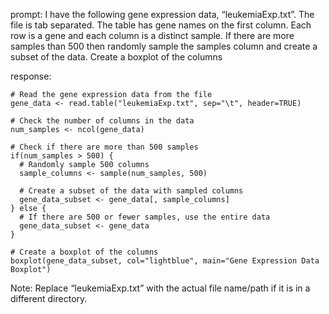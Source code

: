 prompt:
I have the following gene expression data, "leukemiaExp.txt". The file is tab separated. The table has gene names on the first column. Each row is a gene and each column is a distinct sample.  If there are more samples than 500 then randomly sample the samples column and create a subset of the data. Create a boxplot of the columns

response:
```
# Read the gene expression data from the file
gene_data <- read.table("leukemiaExp.txt", sep="\t", header=TRUE)

# Check the number of columns in the data
num_samples <- ncol(gene_data)

# Check if there are more than 500 samples
if(num_samples > 500) {
  # Randomly sample 500 columns
  sample_columns <- sample(num_samples, 500)
  
  # Create a subset of the data with sampled columns
  gene_data_subset <- gene_data[, sample_columns]
} else {
  # If there are 500 or fewer samples, use the entire data
  gene_data_subset <- gene_data
}

# Create a boxplot of the columns
boxplot(gene_data_subset, col="lightblue", main="Gene Expression Data Boxplot")
```
Note: Replace "leukemiaExp.txt" with the actual file name/path if it is in a different directory.
